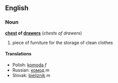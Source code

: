 ==English==
===Noun===
'''[[chest]] of [[drawer]]s''' (''chests of drawers'')

#piece of furniture for the storage of clean clothes

====Translations====
{{top}}
{{mid}}
*Polish: [[komoda]] ''f''
*Russian: [[комод]] ''m''
*Slovak: [[bielizník#Slovak|bielizník]] ''m''
{{bottom}}